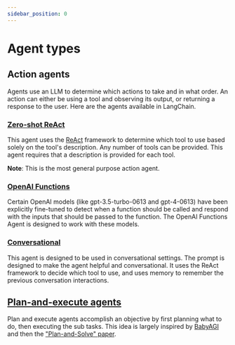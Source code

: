 ```yaml
---
sidebar_position: 0
---
```


# Agent types

## Action agents

Agents use an LLM to determine which actions to take and in what order.
An action can either be using a tool and observing its output, or returning a response to the user.
Here are the agents available in LangChain.

### [Zero-shot ReAct](/docs/modules/agents/agent_types/react)

This agent uses the [ReAct](https://arxiv.org/pdf/2205.00445.pdf) framework to determine which tool to use
based solely on the tool's description. Any number of tools can be provided.
This agent requires that a description is provided for each tool.

**Note**: This is the most general purpose action agent.

### [OpenAI Functions](/docs/modules/agents/agent_types/openai_functions_agent)

Certain OpenAI models (like gpt-3.5-turbo-0613 and gpt-4-0613) have been explicitly fine-tuned to detect when a
function should be called and respond with the inputs that should be passed to the function.
The OpenAI Functions Agent is designed to work with these models.

### [Conversational](/docs/modules/agents/agent_types/chat_conversation_agent)

This agent is designed to be used in conversational settings.
The prompt is designed to make the agent helpful and conversational.
It uses the ReAct framework to decide which tool to use, and uses memory to remember the previous conversation interactions.

## [Plan-and-execute agents](/docs/modules/agents/agent_types/plan_and_execute)

Plan and execute agents accomplish an objective by first planning what to do, then executing the sub tasks. This idea is largely inspired by [BabyAGI](https://github.com/yoheinakajima/babyagi) and then the ["Plan-and-Solve" paper](https://arxiv.org/abs/2305.04091).
